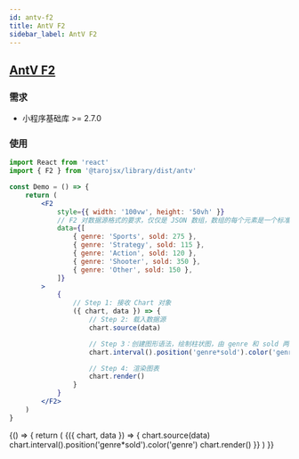 ```yaml
---
id: antv-f2
title: AntV F2
sidebar_label: AntV F2
---
```


## [AntV F2](https://antv.gitee.io/zh)

### 需求

-   小程序基础库 >= 2.7.0

### 使用

```jsx
import React from 'react'
import { F2 } from '@tarojsx/library/dist/antv'

const Demo = () => {
    return (
        <F2
            style={{ width: '100vw', height: '50vh' }}
            // F2 对数据源格式的要求，仅仅是 JSON 数组，数组的每个元素是一个标准 JSON 对象。
            data={[
                { genre: 'Sports', sold: 275 },
                { genre: 'Strategy', sold: 115 },
                { genre: 'Action', sold: 120 },
                { genre: 'Shooter', sold: 350 },
                { genre: 'Other', sold: 150 },
            ]}
        >
            {
                // Step 1: 接收 Chart 对象
                ({ chart, data }) => {
                    // Step 2: 载入数据源
                    chart.source(data)

                    // Step 3：创建图形语法，绘制柱状图，由 genre 和 sold 两个属性决定图形位置，genre 映射至 x 轴，sold 映射至 y 轴
                    chart.interval().position('genre*sold').color('genre')

                    // Step 4: 渲染图表
                    chart.render()
                }
            }
        </F2>
    )
}
```


<UI phone title="AntV F2">
    {() => {
        return (
            <F2
                style={{ width: '750px', height: '750px' }}
                data={[
                    { genre: 'Sports', sold: 275 },
                    { genre: 'Strategy', sold: 115 },
                    { genre: 'Action', sold: 120 },
                    { genre: 'Shooter', sold: 350 },
                    { genre: 'Other', sold: 150 },
                ]}
            >
                {({ chart, data }) => {
                    chart.source(data)
                    chart.interval().position('genre*sold').color('genre')
                    chart.render()
                }}
            </F2>
        )
    }}
</UI>
